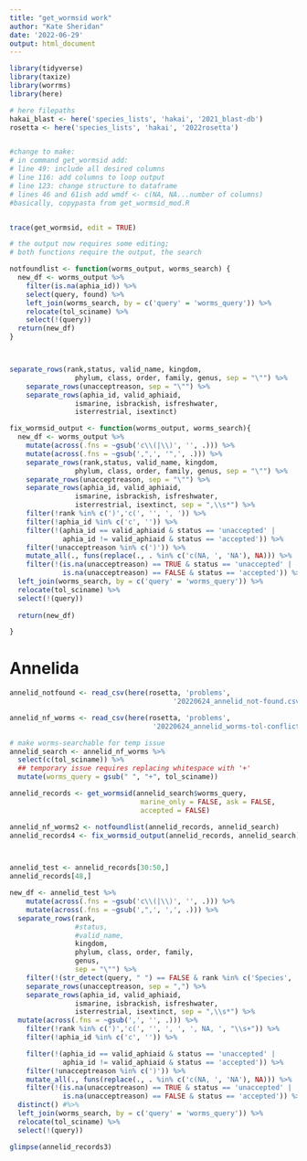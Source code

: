 ```yaml
---
title: "get_wormsid work"
author: "Kate Sheridan"
date: '2022-06-29'
output: html_document
---
```


```r
library(tidyverse)
library(taxize)
library(worrms)
library(here)

# here filepaths
hakai_blast <- here('species_lists', 'hakai', '2021_blast-db')
rosetta <- here('species_lists', 'hakai', '2022rosetta')
```


```r

```



```r
#change to make:
# in command get_wormsid add:
# line 49: include all desired columns
# line 116: add columns to loop output
# line 123: change structure to dataframe
# lines 46 and 61ish add wmdf <- c(NA, NA...number of columns)
#basically, copypasta from get_wormsid_mod.R


trace(get_wormsid, edit = TRUE)

# the output now requires some editing;
# both functions require the output, the search

notfoundlist <- function(worms_output, worms_search) {
  new_df <- worms_output %>%
    filter(is.na(aphia_id)) %>%
    select(query, found) %>%
    left_join(worms_search, by = c('query' = 'worms_query')) %>%
    relocate(tol_sciname) %>%
    select(!(query))
  return(new_df)
}



separate_rows(rank,status, valid_name, kingdom, 
                phylum, class, order, family, genus, sep = "\"") %>%
    separate_rows(unacceptreason, sep = "\"") %>%
    separate_rows(aphia_id, valid_aphiaid,
                ismarine, isbrackish, isfreshwater,
                isterrestrial, isextinct)

fix_wormsid_output <- function(worms_output, worms_search){
  new_df <- worms_output %>%
    mutate(across(.fns = ~gsub('c\\(|\\)', '', .))) %>%
    mutate(across(.fns = ~gsub(',",', '",', .))) %>%
    separate_rows(rank,status, valid_name, kingdom, 
                phylum, class, order, family, genus, sep = "\"") %>%
    separate_rows(unacceptreason, sep = "\"") %>%
    separate_rows(aphia_id, valid_aphiaid,
                ismarine, isbrackish, isfreshwater,
                isterrestrial, isextinct, sep = ",\\s*") %>%
    filter(!rank %in% c(')','c(', '', ', ')) %>%
    filter(!aphia_id %in% c('c', '')) %>%
    filter(!(aphia_id == valid_aphiaid & status == 'unaccepted' | 
             aphia_id != valid_aphiaid & status == 'accepted')) %>%
    filter(!unacceptreason %in% c(')')) %>%
    mutate_all(., funs(replace(., . %in% c('c(NA, ', 'NA'), NA))) %>%
    filter(!(is.na(unacceptreason) == TRUE & status == 'unaccepted' | 
             is.na(unacceptreason) == FALSE & status == 'accepted')) %>%
  left_join(worms_search, by = c('query' = 'worms_query')) %>%
  relocate(tol_sciname) %>%
  select(!(query))
  
  return(new_df)

}

```



# Annelida

```r
annelid_notfound <- read_csv(here(rosetta, 'problems',
                                        '20220624_annelid_not-found.csv'))[-1]

annelid_nf_worms <- read_csv(here(rosetta, 'problems',
                                   '20220624_annelid_worms-tol-conflict.csv'))[-1]
```


```r
# make worms-searchable for temp issue
annelid_search <- annelid_nf_worms %>%
  select(c(tol_sciname)) %>%
  ## temporary issue requires replacing whitespace with '+'
  mutate(worms_query = gsub(" ", "+", tol_sciname))

annelid_records <- get_wormsid(annelid_search$worms_query, 
                                marine_only = FALSE, ask = FALSE,
                                accepted = FALSE)

annelid_nf_worms2 <- notfoundlist(annelid_records, annelid_search)
annelid_records4 <- fix_wormsid_output(annelid_records, annelid_search)



annelid_test <- annelid_records[30:50,]
annelid_records[48,]

new_df <- annelid_test %>%
    mutate(across(.fns = ~gsub('c\\(|\\)', '', .))) %>%
    mutate(across(.fns = ~gsub(',",', ',', .))) %>%
  separate_rows(rank,
                #status, 
                #valid_name, 
                kingdom, 
                phylum, class, order, family, 
                genus, 
                sep = "\"") %>%
    filter(!(str_detect(query, " ") == FALSE & rank %in% c('Species', 'Subspecies'))) %>%
    separate_rows(unacceptreason, sep = ",") %>%
    separate_rows(aphia_id, valid_aphiaid,
                ismarine, isbrackish, isfreshwater,
                isterrestrial, isextinct, sep = ",\\s*") %>%
  mutate(across(.fns = ~gsub(',', '', .))) %>%
    filter(!rank %in% c(')','c(', '', ', ', ', NA, ', "\\s+")) %>%
    filter(!aphia_id %in% c('c', '')) %>%

    filter(!(aphia_id == valid_aphiaid & status == 'unaccepted' | 
             aphia_id != valid_aphiaid & status == 'accepted')) %>%
    filter(!unacceptreason %in% c(')')) %>%
    mutate_all(., funs(replace(., . %in% c('c(NA, ', 'NA'), NA))) %>%
    filter(!(is.na(unacceptreason) == TRUE & status == 'unaccepted' | 
             is.na(unacceptreason) == FALSE & status == 'accepted')) %>%
  distinct() #%>%
  left_join(worms_search, by = c('query' = 'worms_query')) %>%
  relocate(tol_sciname) %>%
  select(!(query))

glimpse(annelid_records3)
```